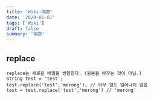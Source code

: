 ```yaml
---
title: 'Wiki-関数'
date: '2020-01-01'
tags: ['Wiki']
draft: false
summary: '関数'
---
```

## replace
````
replace는 새로운 배열을 반환한다. (원본을 바꾸는 것이 아님.)
String test = 'test';
test.replace('test','merong'); // 아무 일도 일어나지 않음
test = test.replace('test','merong') // 'merong'
````
